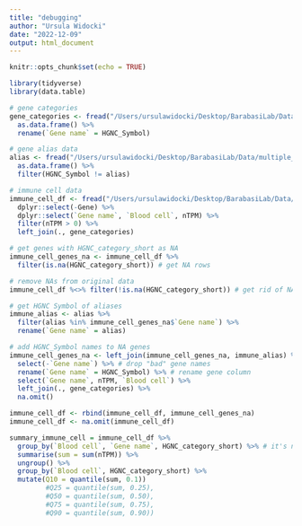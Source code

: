 ```yaml
---
title: "debugging"
author: "Ursula Widocki"
date: "2022-12-09"
output: html_document
---
```


```r
knitr::opts_chunk$set(echo = TRUE)
```

```r
library(tidyverse)
library(data.table)

# gene categories
gene_categories <- fread("/Users/ursulawidocki/Desktop/BarabasiLab/Data/hgnc_category_set_2022-04-04.txt") %>% 
  as.data.frame() %>%
  rename(`Gene name` = HGNC_Symbol)

# gene alias data
alias <- fread("/Users/ursulawidocki/Desktop/BarabasiLab/Data/multiple_hgnc_dict_set_2022-04-04.txt") %>%
  as.data.frame() %>%
  filter(HGNC_Symbol != alias)

# immune cell data
immune_cell_df <- fread("/Users/ursulawidocki/Desktop/BarabasiLab/Data/HPA_rna_blood_cell.tsv") %>% as.data.frame() %>%
  dplyr::select(-Gene) %>% 
  dplyr::select(`Gene name`, `Blood cell`, nTPM) %>%
  filter(nTPM > 0) %>%
  left_join(., gene_categories)

# get genes with HGNC_category_short as NA
immune_cell_genes_na <- immune_cell_df %>%
  filter(is.na(HGNC_category_short)) # get NA rows

# remove NAs from original data
immune_cell_df %<>% filter(!is.na(HGNC_category_short)) # get rid of NAs

# get HGNC Symbol of aliases
immune_alias <- alias %>%
  filter(alias %in% immune_cell_genes_na$`Gene name`) %>%
  rename(`Gene name` = alias)

# add HGNC_Symbol names to NA genes
immune_cell_genes_na <- left_join(immune_cell_genes_na, immune_alias) %>%
  select(-`Gene name`) %>% # drop "bad" gene names
  rename(`Gene name` = HGNC_Symbol) %>% # rename gene column
  select(`Gene name`, nTPM, `Blood cell`) %>%
  left_join(., gene_categories) %>%
  na.omit()

immune_cell_df <- rbind(immune_cell_df, immune_cell_genes_na)
immune_cell_df <- na.omit(immune_cell_df)

summary_immune_cell = immune_cell_df %>% 
  group_by(`Blood cell`, `Gene name`, HGNC_category_short) %>% # it's not grouping by gene name
  summarise(sum = sum(nTPM)) %>% 
  ungroup() %>%
  group_by(`Blood cell`, HGNC_category_short) %>%
  mutate(Q10 = quantile(sum, 0.1))
         #Q25 = quantile(sum, 0.25),
         #Q50 = quantile(sum, 0.50), 
         #Q75 = quantile(sum, 0.75), 
         #Q90 = quantile(sum, 0.90))
```

```r

```












